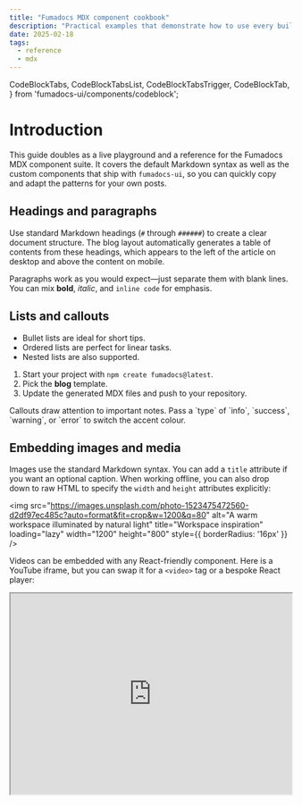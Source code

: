 ```yaml
---
title: "Fumadocs MDX component cookbook"
description: "Practical examples that demonstrate how to use every built-in MDX helper, from callouts and cards to videos and file trees."
date: 2025-02-18
tags:
  - reference
  - mdx
---
```


  CodeBlockTabs,
  CodeBlockTabsList,
  CodeBlockTabsTrigger,
  CodeBlockTab,
} from 'fumadocs-ui/components/codeblock';

# Introduction

This guide doubles as a live playground and a reference for the Fumadocs MDX component suite. It
covers the default Markdown syntax as well as the custom components that ship with
`fumadocs-ui`, so you can quickly copy and adapt the patterns for your own posts.

## Headings and paragraphs

Use standard Markdown headings (`#` through `######`) to create a clear document structure. The blog
layout automatically generates a table of contents from these headings, which appears to the left of
the article on desktop and above the content on mobile.

Paragraphs work as you would expect—just separate them with blank lines. You can mix **bold**,
_italic_, and `inline code` for emphasis.

## Lists and callouts

- Bullet lists are ideal for short tips.
- Ordered lists are perfect for linear tasks.
- Nested lists are also supported.

1. Start your project with `npm create fumadocs@latest`.
2. Pick the **blog** template.
3. Update the generated MDX files and push to your repository.

<Callout type="info" title="Reusable alerts">
  Callouts draw attention to important notes. Pass a `type` of `info`, `success`, `warning`, or
  `error` to switch the accent colour.
</Callout>

## Embedding images and media

Images use the standard Markdown syntax. You can add a `title` attribute if you want an optional
caption. When working offline, you can also drop down to raw HTML to specify the `width` and
`height` attributes explicitly:

<img
  src="https://images.unsplash.com/photo-1523475472560-d2df97ec485c?auto=format&fit=crop&w=1200&q=80"
  alt="A warm workspace illuminated by natural light"
  title="Workspace inspiration"
  loading="lazy"
  width="1200"
  height="800"
  style={{ borderRadius: '16px' }}
/>

Videos can be embedded with any React-friendly component. Here is a YouTube iframe, but you can
swap it for a `<video>` tag or a bespoke React player:

<iframe
  width="100%"
  height="360"
  src="https://www.youtube.com/embed/Ke90Tje7VS0"
  title="React in 100 Seconds"
  allow="accelerometer; autoplay; clipboard-write; encrypted-media; gyroscope; picture-in-picture; web-share"
  referrerPolicy="strict-origin-when-cross-origin"
  allowFullScreen
  style={{ borderRadius: '12px', border: 'none' }}
/>

## Tables for structured data

Use GitHub-flavoured Markdown to keep comparison tables compact and readable.

| Component       | Ideal use case                 | Notes                               |
| --------------- | ------------------------------ | ----------------------------------- |
| `Callout`       | Highlight warnings or tips     | Supports four intent styles         |
| `Cards`         | Present links side-by-side     | Works great for resource libraries  |
| `Steps`         | Break down tutorials           | Each step renders with consistent UI|
| `Tabs`          | Compare code samples or UIs    | Keyboard accessible out of the box  |
| `Files`         | Showcase project structures    | Supports nested folders and files   |

## Code blocks and interactive tabs

Triple-backtick fences render syntax-highlighted code immediately:

```tsx
export function Hello() {
  return <span className="font-semibold">Hello, world!</span>;
}
```

When you need to compare multiple snippets, the code block tabs component keeps everything tidy:

<CodeBlockTabs defaultValue="npm">
  <CodeBlockTabsList>
    <CodeBlockTabsTrigger value="npm">npm</CodeBlockTabsTrigger>
    <CodeBlockTabsTrigger value="pnpm">pnpm</CodeBlockTabsTrigger>
    <CodeBlockTabsTrigger value="bun">Bun</CodeBlockTabsTrigger>
  </CodeBlockTabsList>
  <CodeBlockTab value="npm" language="bash">
{`npm install fumadocs-ui`}
  </CodeBlockTab>
  <CodeBlockTab value="pnpm" language="bash">
{`pnpm add fumadocs-ui`}
  </CodeBlockTab>
  <CodeBlockTab value="bun" language="bash">
{`bun add fumadocs-ui`}
  </CodeBlockTab>
</CodeBlockTabs>

## Cards for feature highlights

<Cards>
  <Card title="Starter templates" description="Bootstrap a blog or docs portal with one command." href="https://fumadocs.dev/blog/make-a-blog" />
  <Card title="Content search" description="Automatic indexing means readers find answers faster." />
  <Card title="MDX components" description="Compose callouts, tabs, cards, and more using React." />
</Cards>

## Step-by-step walkthroughs

<Steps>
  <Step>
    <h3>Draft the post</h3>
    <p>Write your article in `content/blog/your-post.mdx`, adding metadata at the top.</p>
  </Step>
  <Step>
    <h3>Preview locally</h3>
    <p>Run `npm run dev` and confirm the table of contents, media, and code samples render correctly.</p>
  </Step>
  <Step>
    <h3>Publish with confidence</h3>
    <p>Commit the MDX file and push—Fumadocs handles the rest of the deployment pipeline.</p>
  </Step>
</Steps>

## Tabs for side-by-side comparisons

<Tabs items={['Pros', 'Cons']}>
  <Tab>
    <ul>
      <li>Responsive out of the box.</li>
      <li>Accessible keyboard navigation.</li>
      <li>Simple API powered by Radix UI.</li>
    </ul>
  </Tab>
  <Tab>
    <ul>
      <li>Requires JavaScript for interaction.</li>
      <li>Best suited for short content in each pane.</li>
    </ul>
  </Tab>
</Tabs>

## File trees and attachments

<Files>
  <Folder name="content" defaultOpen>
    <Folder name="blog" defaultOpen>
      <File name="welcome.mdx" />
      <File name="publishing-checklist.mdx" />
      <File name="fumadocs-mdx-components.mdx" />
    </Folder>
  </Folder>
  <Folder name="public">
    <File name="robots.txt" />
  </Folder>
</Files>

## Putting it all together

Combine these building blocks to craft expressive, information-rich articles. Every component shown
here is available without additional configuration, so you can focus on storytelling while Fumadocs
takes care of presentation, theming, and navigation.
